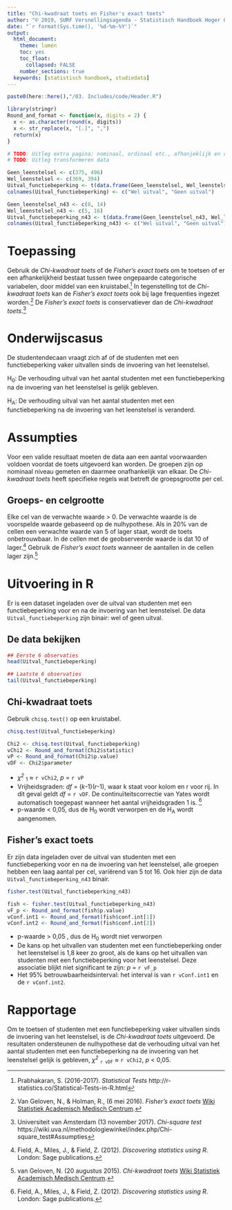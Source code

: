 ```yaml
---
title: "Chi-kwadraat toets en Fisher's exact toets"
author: "© 2019, SURF Versnellingsagenda - Statistisch Handboek Hoger Onderwijs"
date: "`r format(Sys.time(), '%d-%m-%Y')`"
output:
  html_document:
    theme: lumen
    toc: yes
    toc_float: 
      collapsed: FALSE 
    number_sections: true
  keywords: [statistisch handboek, studiedata]
---
```


<style>
`r htmltools::includeHTML(paste0(here::here(),"/03. Includes/css/Stylesheet SHHO.css"))`
</style>

```r
paste0(here::here(),"/03. Includes/code/Header.R")
```

<!-- ## BLOK: Functiedefinities.R -->
```r
library(stringr)
Round_and_format <- function(x, digits = 2) {
  x <- as.character(round(x, digits))
  x <- str_replace(x, "[.]", ",")
  return(x)
}
```
<!-- ## /BLOK: Functiedefinities.R -->

<!-- ## BLOK: Data-aanmaken.R -->
```r
# TODO: Uitleg extra pagina: nominaal, ordinaal etc., afhanjeklijk en onafhankelijk  
# TODO: Uitleg transformeren data 
```
```r
Geen_leenstelsel <- c(375, 496)
Wel_leenstelsel <- c(369, 394)
Uitval_functiebeperking <- t(data.frame(Geen_leenstelsel, Wel_leenstelsel))
colnames(Uitval_functiebeperking) <- c("Wel uitval", "Geen uitval")

Geen_leenstelsel_n43 <- c(8, 14)
Wel_leenstelsel_n43 <- c(5, 16)
Uitval_functiebeperking_n43 <- t(data.frame(Geen_leenstelsel_n43, Wel_leenstelsel_n43))
colnames(Uitval_functiebeperking_n43) <- c("Wel uitval", "Geen uitval")
```
<!-- ## /BLOK: Data-aanmaken.R -->

# Toepassing
Gebruik de *Chi-kwadraat toets* of de *Fisher's exact toets* om te toetsen of er een afhankelijkheid bestaat tussen twee ongepaarde categorische variabelen, door middel van een kruistabel.[^1] In tegenstelling tot de *Chi-kwadraat toets* kan de *Fisher's exact toets* ook bij lage frequenties ingezet worden.[^2] De *Fisher's exact toets* is conservatiever dan de *Chi-kwadraat toets*.[^3]

# Onderwijscasus
De studentendecaan vraagt zich af of de studenten met een functiebeperking vaker uitvallen sinds de invoering van het leenstelsel.

H~0~: De verhouding uitval van het aantal studenten met een functiebeperking na de invoering van het leenstelsel is gelijk gebleven.

H~A~: De verhouding uitval van het aantal studenten met een functiebeperking na de invoering van het leenstelsel is veranderd.

# Assumpties
Voor een valide resultaat moeten de data aan een aantal voorwaarden voldoen voordat de toets uitgevoerd kan worden. De groepen zijn op nominaal niveau gemeten en daarmee onafhankelijk van elkaar. De *Chi-kwadraat toets* heeft specifieke regels wat betreft de groepsgrootte per cel. 

## Groeps- en celgrootte
Elke cel van de verwachte waarde > 0. De verwachte waarde is de voorspelde waarde gebaseerd op de nulhypothese. Als in 20% van de cellen een verwachte waarde van 5 of lager staat, wordt de toets onbetrouwbaar. In de cellen met de geobserveerde waarde is dat 10 of lager.[^4] Gebruik de *Fisher’s exact toets* wanneer de aantallen in de cellen lager zijn.[^5] 

# Uitvoering in R
Er is een dataset ingeladen over de uitval van studenten met een functiebeperking voor en na de invoering van het leenstelsel. De data `Uitval_functiebeperking` zijn binair: wel of geen uitval. 

## De data bekijken
<!-- ## BLOK: Data-bekijken.R -->
```r
## Eerste 6 observaties
head(Uitval_functiebeperking)

## Laatste 6 observaties
tail(Uitval_functiebeperking)
```
<!-- ## /BLOK: Data-bekijken.R -->


## Chi-kwadraat toets
Gebruik `chisq.test()` op een kruistabel. 
<!-- ## BLOK: Chi2-toets -->
```r
chisq.test(Uitval_functiebeperking)
```
<!-- ## /BLOK: Chi2-toets-->

```r
Chi2 <- chisq.test(Uitval_functiebeperking)
vChi2 <- Round_and_format(Chi2$statistic)
vP <- Round_and_format(Chi2$p.value)
vDF <- Chi2$parameter
```

* *χ^2^* ~1~ ≈ `r vChi2`, *p* = `r vP`  
* Vrijheidsgraden: *df* = (*k*-1)(*r*-1), waar k staat voor kolom en r voor rij. In dit geval geldt *df* = `r vDF`. De continuïteitscorrectie van Yates wordt automatisch toegepast wanneer het aantal vrijheidsgraden 1 is. [^4]   
* p-waarde < 0,05, dus de H~0~ wordt verworpen en de H~A~ wordt aangenomen.  

## Fisher's exact toets
Er zijn data ingeladen over de uitval van studenten met een functiebeperking voor en na de invoering van het leenstelsel, alle groepen hebben een laag aantal per cel, variërend van 5 tot 16. Ook hier zijn de data `Uitval_functiebeperking_n43` binair. 

<!-- ## BLOK: Fishers-Exact-toets -->
```r
fisher.test(Uitval_functiebeperking_n43)
```
<!-- ## /BLOK: Fishers-Exact-toets -->

```r
fish <- fisher.test(Uitval_functiebeperking_n43)
vF_p <- Round_and_format(fish$p.value)
vConf.int1 <- Round_and_format(fish$conf.int[1])
vConf.int2 <- Round_and_format(fish$conf.int[2])
```

* p-waarde > 0,05 , dus de H~0~ wordt niet verworpen  
* De kans op het uitvallen van studenten met een functiebeperking onder het leenstelsel is 1,8 keer zo groot, als de kans op het uitvallen van studenten met een functiebeperking voor het leenstelsel. Deze associatie blijkt niet significant te zijn: *p* = `r vF_p`  
* Het 95% betrouwbaarheidsinterval: het interval is van `r vConf.int1` en de `r vConf.int2`.   

# Rapportage

Om te toetsen of studenten met een functiebeperking vaker uitvallen sinds de invoering van het leenstelsel, is de *Chi-kwadraat toets* uitgevoerd. De resultaten ondersteunen de nulhypothese dat de verhouding uitval van het aantal studenten met een functiebeperking na de invoering van het leenstelsel gelijk is gebleven, *χ^2^* ~`r vDF`~ ≈ `r vChi2`, *p* < 0,05.
 
[^1]: Prabhakaran, S. (2016-2017). *Statistical Tests* http://r-statistics.co/Statistical-Tests-in-R.html
[^2]: Van Geloven, N., & Holman, R., (6 mei 2016). *Fisher's exact toets* [Wiki Statistiek Academisch Medisch Centrum](https://wikistatistiek.amc.nl/index.php/Fisher's_exact_toets).
[^3]: Universiteit van Amsterdam (13 november 2017). *Chi-square test* https://wiki.uva.nl/methodologiewinkel/index.php/Chi-square_test#Assumpties 
[^4]: Field, A., Miles, J., & Field, Z. (2012). *Discovering statistics using R*. London: Sage publications.
[^5]: van Geloven, N. (20 augustus 2015). *Chi-kwadraat toets* [Wiki Statistiek Academisch Medisch Centrum](https://wikistatistiek.amc.nl/index.php/Chi-kwadraat_toets).
